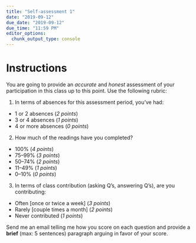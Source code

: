 ```yaml
---
title: "Self-assessment 1"
date: "2019-09-12"
due_date: "2019-09-12"
due_time: "11:59 PM"
editor_options: 
  chunk_output_type: console
---
```


# Instructions

You are going to provide an *accurate* and *honest* assessment of your participation in this class up to this point. Use the following rubric: 

1. In terms of absences for this assessment period, you've had:
  - 1 or 2 absences (*2 points*)
  - 3 or 4 absences (*1 points*)
  - 4 or more absences (*0 points*)
2. How much of the readings have you completed?
  - 100% (*4 points*)
  - 75–99% (*3 points*)
  - 50–74% (*2 points*)
  - 11–49% (*1 points*)
  - 0–10% (*0 points*)
3. In terms of class contribution (asking Q's, answering Q's), are you contributing:
  - Often [once or twice a week] (*3 points*)
  - Rarely [couple times a month] (*2 points*)
  - Never contributed (*1 points*)
  

Send me an email telling me how you score on each question and provide a **brief** (max: 5 sentences) paragraph arguing in favor of your score. 